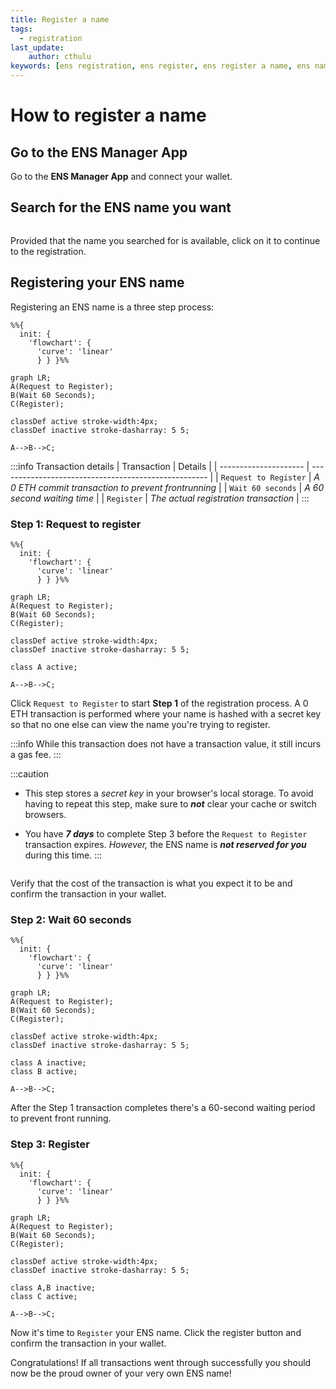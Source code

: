 ```yaml
---
title: Register a name
tags:
  - registration
last_update:
    author: cthulu
keywords: [ens registration, ens register, ens register a name, ens name registration, name registration, ens registration, get your own ens, get your own ens name]
---
```


# How to register a name

## Go to the ENS Manager App
Go to the <Link to="https://app.ens.domains"><b>ENS Manager App</b></Link> and connect your wallet.

## Search for the ENS name you want
<BrowserWindow url="app.ens.domains">
  <Image img="/img/register_name_img3.webp"/>
</BrowserWindow>

Provided that the name you searched for is available, click on it to continue to the registration.
<BrowserWindow url="app.ens.domains">
  <Image img="/img/register_name_img4.webp"/>
</BrowserWindow>

## Registering your ENS name
Registering an ENS name is a three step process:
```mermaid
%%{
  init: {
    'flowchart': {
      'curve': 'linear'
      } } }%%
      
graph LR;
A(Request to Register);
B(Wait 60 Seconds);
C(Register);

classDef active stroke-width:4px;
classDef inactive stroke-dasharray: 5 5;

A-->B-->C;
```

:::info Transaction details
| Transaction           | Details                                              |
| --------------------- | ---------------------------------------------------- |
| `Request to Register` | *A 0 ETH commit transaction to prevent frontrunning* |
| `Wait 60 seconds`     | *A 60 second waiting time*                           |
| `Register`            | *The actual registration transaction*                |
:::

### Step 1: Request to register
```mermaid
%%{
  init: {
    'flowchart': {
      'curve': 'linear'
      } } }%%
      
graph LR;
A(Request to Register);
B(Wait 60 Seconds);
C(Register);

classDef active stroke-width:4px;
classDef inactive stroke-dasharray: 5 5;

class A active;

A-->B-->C;
```
Click `Request to Register` to start **Step 1** of the registration process.
A 0 ETH transaction is performed where your name is hashed with a secret key so that no one else can view the name you're trying to register.

:::info
While this transaction does not have a transaction value, it still incurs a gas fee.
:::

:::caution
* This step stores a *secret key* in your browser's local storage. To avoid having to repeat this step, make sure to ***not*** clear your cache or switch browsers.

* You have ***7 days*** to complete Step 3 before the `Request to Register` transaction expires. *However,* the ENS name is ***not reserved for you*** during this time.
:::

<BrowserWindow url="app.ens.domains">
  <Image img="/img/register_name_img5.webp"/>
</BrowserWindow>

Verify that the cost of the transaction is what you expect it to be and confirm the transaction in your wallet.

### Step 2: Wait 60 seconds
```mermaid
%%{
  init: {
    'flowchart': {
      'curve': 'linear'
      } } }%%
      
graph LR;
A(Request to Register);
B(Wait 60 Seconds);
C(Register);

classDef active stroke-width:4px;
classDef inactive stroke-dasharray: 5 5;

class A inactive;
class B active;

A-->B-->C;
```
After the Step 1 transaction completes there's a 60-second waiting period to prevent front running.
<BrowserWindow url="app.ens.domains">
  <Image img="/img/register_name_img6.webp"/>
</BrowserWindow>

### Step 3: Register
```mermaid
%%{
  init: {
    'flowchart': {
      'curve': 'linear'
      } } }%%
      
graph LR;
A(Request to Register);
B(Wait 60 Seconds);
C(Register);

classDef active stroke-width:4px;
classDef inactive stroke-dasharray: 5 5;

class A,B inactive;
class C active;

A-->B-->C;
```
Now it's time to `Register` your ENS name. Click the register button and confirm the transaction in your wallet.
<BrowserWindow url="app.ens.domains">
  <Image img="/img/register_name_img7.webp"/>
</BrowserWindow>

Congratulations! If all transactions went through successfully you should now be the proud owner of your very own ENS name!
<BrowserWindow url="app.ens.domains">
  <Image img="/img/register_name_img8.webp"/>
</BrowserWindow>
